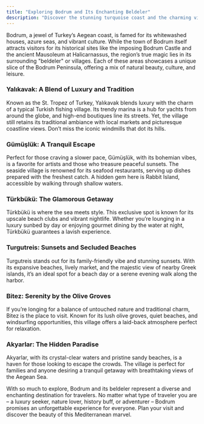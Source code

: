 ```yaml
---
title: "Exploring Bodrum and Its Enchanting Beldeler"
description: "Discover the stunning turquoise coast and the charming villages of Bodrum."
---
```


Bodrum, a jewel of Turkey’s Aegean coast, is famed for its whitewashed houses, azure seas, and vibrant culture. While the town of Bodrum itself attracts visitors for its historical sites like the imposing Bodrum Castle and the ancient Mausoleum at Halicarnassus, the region’s true magic lies in its surrounding "beldeler" or villages. Each of these areas showcases a unique slice of the Bodrum Peninsula, offering a mix of natural beauty, culture, and leisure. 

### Yalıkavak: A Blend of Luxury and Tradition
Known as the St. Tropez of Turkey, Yalıkavak blends luxury with the charm of a typical Turkish fishing village. Its trendy marina is a hub for yachts from around the globe, and high-end boutiques line its streets. Yet, the village still retains its traditional ambiance with local markets and picturesque coastline views. Don’t miss the iconic windmills that dot its hills. 

### Gümüşlük: A Tranquil Escape
Perfect for those craving a slower pace, Gümüşlük, with its bohemian vibes, is a favorite for artists and those who treasure peaceful sunsets. The seaside village is renowned for its seafood restaurants, serving up dishes prepared with the freshest catch. A hidden gem here is Rabbit Island, accessible by walking through shallow waters.

### Türkbükü: The Glamorous Getaway
Türkbükü is where the sea meets style. This exclusive spot is known for its upscale beach clubs and vibrant nightlife. Whether you’re lounging in a luxury sunbed by day or enjoying gourmet dining by the water at night, Türkbükü guarantees a lavish experience.

### Turgutreis: Sunsets and Secluded Beaches
Turgutreis stands out for its family-friendly vibe and stunning sunsets. With its expansive beaches, lively market, and the majestic view of nearby Greek islands, it’s an ideal spot for a beach day or a serene evening walk along the harbor.

### Bitez: Serenity by the Olive Groves
If you’re longing for a balance of untouched nature and traditional charm, Bitez is the place to visit. Known for its lush olive groves, quiet beaches, and windsurfing opportunities, this village offers a laid-back atmosphere perfect for relaxation.

### Akyarlar: The Hidden Paradise
Akyarlar, with its crystal-clear waters and pristine sandy beaches, is a haven for those looking to escape the crowds. The village is perfect for families and anyone desiring a tranquil getaway with breathtaking views of the Aegean Sea.

With so much to explore, Bodrum and its beldeler represent a diverse and enchanting destination for travelers. No matter what type of traveler you are – a luxury seeker, nature lover, history buff, or adventurer – Bodrum promises an unforgettable experience for everyone. Plan your visit and discover the beauty of this Mediterranean marvel.